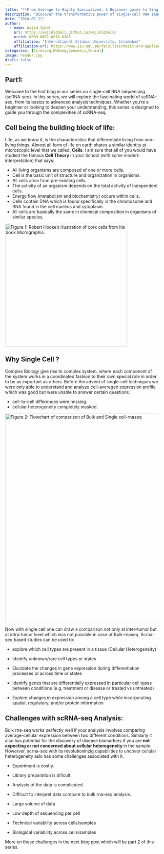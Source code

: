 ```yaml
---
title: "**From Average to Highly Specialized: A Beginner guide to Single-Cell RNA-Seq (scRNA-seq)**"
description: "Discover the transformative power of single-cell RNA sequencing (scRNA-seq) and how it unveils the hidden complexities of cellular heterogeneity, moving beyond average gene expression to highly specialized insights at the single-cell level."
date: "2024-07-11"
author:
  - name: Wajid Iqbal
    url: https://wajidiqbal1.github.io/wajidiqbal1/
    orcid: 0009-0002-0816-8388
    affiliation: "International Islamic University, Islamabad"
    affiliation-url: https://www.iiu.edu.pk/faculties/basic-and-applied-sciences-2/department-of-biotechnology-bioinformatics/
categories: [Scrnaseq,RNAseq,Genomics,Seurat]
image: header.jpg
draft: false
---
```


## Part1:

Welcome to the first blog in our series on single-cell RNA sequencing (scRNA-seq). In this series, we will explore the fascinating world of scRNA-seq, from its basics to advanced analysis techniques. Whether you're a beginner or looking to deepen your understanding, this series is designed to guide you through the complexities of scRNA-seq.

## **Cell being the building block of life:**

Life, as we know it, is the characteristics that differentiate living from non-living things. Almost all form of life on earth shares a similar identity at microscopic level that we called, **Cells**. I am sure that all of you would have studied the famous **Cell Theory** in your School (with some modern interpretation) that says:

-   All living organisms are composed of one or more cells.
-   Cell is the basic unit of structure and organization in organisms.
-   All cells arise from pre-existing cells.
-   The activity of an organism depends on the total activity of independent cells.
-   Energy flow (metabolism and biochemistry) occurs within cells.
-   Cells contain DNA which is found specifically in the chromosome and RNA found in the cell nucleus and cytoplasm.
-   All cells are basically the same in chemical composition in organisms of similar species.

[![Figure 1: Robert Hooke’s illustration of cork cells from his book Micrographia.](hooke_cork.jpg){fig-align="center" width="400"}](https://en.wikipedia.org/wiki/File:Cork_Micrographia_Hooke.png)

## **Why Single Cell ?**

Complex Biology give rise to complex system, where each component of the system works in a coordinated fashion to their own special role in order to be as important as others. Before the advent of single-cell techniques we were only able to understand and analyze cell-averaged expression profile which was good but were unable to answer certain questions:

-   cell-to-cell differences were missing.
-   cellular heterogeneity completely masked.

[![Figure 2: Flowchart of comparison of Bulk and Single cell-rnaseq](images/clipboard-1763345565.png){fig-align="center" width="680"}](https://www.10xgenomics.com/blog/single-cell-rna-seq-an-introductory-overview-and-tools-for-getting-started)

Now with single cell one can draw a comparison not only at inter-tumor but at intra-tumor level which was not possible in case of Bulk-rnaseq. Scrna-seq based studies can be used to:

-   explore which cell types are present in a tissue (Cellular Heterogeneity)

-   Identify unknown/rare cell types or states

-   Elucidate the changes in gene expression during differentiation processes or across time or states

-   Identify genes that are differentially expressed in particular cell types between conditions (e.g. treatment or disease or treated vs untreated)

-   Explore changes in expression among a cell type while incorporating spatial, regulatory, and/or protein information

## **Challenges with scRNA-seq Analysis:**

Bulk rna-seq works perfectly well if your analysis involves comparing average-cellular expression between two different conditions. Similarly it also has potential for the discovery of disease biomarkers if you are **not expecting or not concerned about cellular heterogeneity **in the sample. Howerver, scrna-seq with its revolutioninzig capabilities to uncover cellular heterogeneity aslo has some challenges associated with it.

-   Experiment is costly.

-   Library preparation is dificult.

-   Analysis of the data is complicated.

-   Difficult to interpret data compare to bulk rna-seq analysis.

-   Large volume of data

-   Low depth of sequencing per cell

-   Technical variability across cells/samples

-   Biological variability across cells/samples

More on these challenges in the next blog post which will be part 2 of this series.